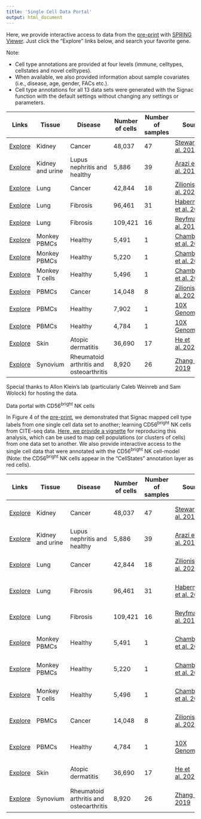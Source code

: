 ```yaml
---
title: 'Single Cell Data Portal'
output: html_document
---
```


Here, we provide interactive access to data from the [pre-print](https://www.biorxiv.org/content/10.1101/2021.02.01.429207v3.full) with [SPRING Viewer](https://kleintools.hms.harvard.edu/tools/spring.html). Just click the "Explore" links below, and search your favorite gene.

Note:

* Cell type annotations are provided at four levels (immune, celltypes, cellstates and novel celltypes).
+ When available, we also provided information about sample covariates (i.e., disease, age, gender, FACs etc.). 
+ Cell type annotations for all 13 data sets were generated with the Signac function with the default settings without changing any settings or parameters.

| Links | Tissue | Disease | Number of cells | Number of samples | Source | Signac version |
| ----------- | ----------- | ----------- | ----------- | ----------- | ----------- | ----------- |
| [Explore](https://kleintools.hms.harvard.edu/tools/springViewer_1_6_dev.html?client_datasets/EXPLORATORY_KIDNEY_IMMUNE_ZONATION/FullDataset_v1) | Kidney | Cancer | 48,037 | 47 | [Stewart et al. 2019](https://science.sciencemag.org/content/365/6460/1461.abstract) | v2.0.7 |
| [Explore](https://kleintools.hms.harvard.edu/tools/springViewer_1_6_dev.html?client_datasets/AMP_Phase1_SLE_Apr2019/FullDataset_v1) | Kidney and urine | Lupus nephritis and healthy | 5,886 | 39 | [Arazi et al. 2019](https://www.ncbi.nlm.nih.gov/pmc/articles/PMC6726437/) | v2.0.7 |
| [Explore](https://kleintools.hms.harvard.edu/tools/springViewer_1_6_dev.html?client_datasets/Immunity_LungCancer_lung/FullDataset_v1) | Lung | Cancer | 42,844 | 18 | [Zilionis et al. 2020](https://pubmed.ncbi.nlm.nih.gov/30979687/) | v2.0.7 |
| [Explore](https://kleintools.hms.harvard.edu/tools/springViewer_1_6_dev.html?client_datasets/EXPLORATORY_FIBROTICLUNGARIZONA/FullDataset_v1) | Lung | Fibrosis | 96,461 | 31 | [Habermann et al. 2020](https://advances.sciencemag.org/content/6/28/eaba1972) | v2.0.7 |
| [Explore](https://kleintools.hms.harvard.edu/tools/springViewer_1_6_dev.html?client_datasets/EXPLORATORY_FIBROTICLUNGCHICAGO/FullDataset_v1) | Lung | Fibrosis | 109,421 | 16 | [Reyfman et al. 2019](https://www.ncbi.nlm.nih.gov/pmc/articles/PMC6580683/) | v2.0.7 |
| [Explore](https://kleintools.hms.harvard.edu/tools/springViewer_1_6_dev.html?client_datasets/Monkey_Sample3003/FullDataset_v1) | Monkey PBMCs | Healthy | 5,491 | 1 | [Chamberlain et al. 2021](https://www.biorxiv.org/content/10.1101/2021.02.01.429207v3.full) | v2.0.7 |
| [Explore](https://kleintools.hms.harvard.edu/tools/springViewer_1_6_dev.html?client_datasets/Monkey_Sample3004/FullDataset_v1) | Monkey PBMCs | Healthy | 5,220 | 1 | [Chamberlain et al. 2021](https://www.biorxiv.org/content/10.1101/2021.02.01.429207v3.full) | v2.0.7 |
| [Explore](https://kleintools.hms.harvard.edu/tools/springViewer_1_6_dev.html?client_datasets/Monkey_Tcells/FullDataset_v1) | Monkey T cells | Healthy | 5,496 | 1 | [Chamberlain et al. 2021](https://www.biorxiv.org/content/10.1101/2021.02.01.429207v3.full) | v2.0.7 |
| [Explore](https://kleintools.hms.harvard.edu/tools/springViewer_1_6_dev.html?client_datasets/Immunity_LungCancer_blood/FullDataset_v1) | PBMCs | Cancer | 14,048 | 8 | [Zilionis et al. 2020](https://pubmed.ncbi.nlm.nih.gov/30979687/) | v2.0.7 |
| [Explore](https://kleintools.hms.harvard.edu/tools/springViewer_1_6_dev.html?client_datasets/CITESEQ_EXPLORATORY_CITESEQ_5K_PBMCS/FullDataset_v1_protein) | PBMCs | Healthy | 7,902 | 1 | [10X Genomics](https://support.10xgenomics.com/single-cell-gene-expression/datasets/3.0.0/pbmc_10k_protein_v3) | v2.0.7 |
| [Explore](https://kleintools.hms.harvard.edu/tools/springViewer_1_6_dev.html?client_datasets/PBMCs_5k_10X/FullDataset_v1) | PBMCs | Healthy | 4,784 | 1 | [10X Genomics](https://support.10xgenomics.com/single-cell-gene-expression/datasets/3.0.2/5k_pbmc_v3) | v2.0.7 |
| [Explore](https://kleintools.hms.harvard.edu/tools/springViewer_1_6_dev.html?client_datasets/EXPLORATORY_AD_FIBROBLASTS_EMMA_GUTTMAN/FullDataset_v1) | Skin | Atopic dermatitis | 36,690 | 17 | [He et al. 2020](https://pubmed.ncbi.nlm.nih.gov/32035984/) | v2.0.7 |
| [Explore](https://kleintools.hms.harvard.edu/tools/springViewer_1_6_dev.html?client_datasets/AMP_Phase1_RA_Apr2019/FullDataset_v1) | Synovium | Rheumatoid arthritis and osteoarthritis | 8,920 | 26 | [Zhang et. al 2019](https://www.nature.com/articles/s41590-019-0378-1) | v2.0.7 |

Special thanks to Allon Klein's lab (particularly Caleb Weinreb and Sam Wolock) for hosting the data.

Data portal with CD56<sup>bright</sup> NK cells

In Figure 4 of the [pre-print](https://www.biorxiv.org/content/10.1101/2021.02.01.429207v3.full), we demonstrated that Signac mapped cell type labels from one single cell data set to another; learning CD56<sup>bright</sup> NK cells from CITE-seq data. [Here, we provide a vignette](https://htmlpreview.github.io/?https://github.com/mathewchamberlain/SignacX/master/vignettes/signac-SPRING_Learning.html) for reproducing this analysis, which can be used to map cell populations (or clusters of cells) from one data set to another. We also provide interactive access to the single cell data that were annotated with the CD56<sup>bright</sup> NK cell-model (Note: the CD56<sup>bright</sup> NK cells appear in the "CellStates" annotation layer as red cells).

| Links | Tissue | Disease | Number of cells | Number of samples | Source | Signac version |
| ----------- | ----------- | ----------- | ----------- | ----------- | ----------- | ----------- |
| [Explore](https://kleintools.hms.harvard.edu/tools/springViewer_1_6_dev.html?client_datasets/EXPLORATORY_KIDNEY_IMMUNE_ZONATION/FullDataset_v1_Learned) | Kidney | Cancer | 48,037 | 47 | [Stewart et al. 2019](https://science.sciencemag.org/content/365/6460/1461.abstract) | v2.0.7 + CD56<sup>bright</sup> NK |
| [Explore](https://kleintools.hms.harvard.edu/tools/springViewer_1_6_dev.html?client_datasets/AMP_Phase1_SLE_Apr2019/FullDataset_v1_Learned) | Kidney and urine | Lupus nephritis and healthy | 5,886 | 39 | [Arazi et al. 2019](https://www.ncbi.nlm.nih.gov/pmc/articles/PMC6726437/) | v2.0.7 + CD56<sup>bright</sup> NK |
| [Explore](https://kleintools.hms.harvard.edu/tools/springViewer_1_6_dev.html?client_datasets/Immunity_LungCancer_lung/FullDataset_v1_Learned) | Lung | Cancer | 42,844 | 18 | [Zilionis et al. 2020](https://pubmed.ncbi.nlm.nih.gov/30979687/) | v2.0.7 + CD56<sup>bright</sup> NK |
| [Explore](https://kleintools.hms.harvard.edu/tools/springViewer_1_6_dev.html?client_datasets/EXPLORATORY_FIBROTICLUNGARIZONA/FullDataset_v1_Learned) | Lung | Fibrosis | 96,461 | 31 | [Habermann et al. 2020](https://advances.sciencemag.org/content/6/28/eaba1972) | v2.0.7 + CD56<sup>bright</sup> NK |
| [Explore](https://kleintools.hms.harvard.edu/tools/springViewer_1_6_dev.html?client_datasets/EXPLORATORY_FIBROTICLUNGCHICAGO/FullDataset_v1_Learned) | Lung | Fibrosis | 109,421 | 16 | [Reyfman et al. 2019](https://www.ncbi.nlm.nih.gov/pmc/articles/PMC6580683/) | v2.0.7 + CD56<sup>bright</sup> NK |
| [Explore](https://kleintools.hms.harvard.edu/tools/springViewer_1_6_dev.html?client_datasets/Monkey_Sample3003/FullDataset_v1_Learned) | Monkey PBMCs | Healthy | 5,491 | 1 | [Chamberlain et al. 2021](https://www.biorxiv.org/content/10.1101/2021.02.01.429207v3.full) | v2.0.7 + CD56<sup>bright</sup> NK |
| [Explore](https://kleintools.hms.harvard.edu/tools/springViewer_1_6_dev.html?client_datasets/Monkey_Sample3004/FullDataset_v1_Learned) | Monkey PBMCs | Healthy | 5,220 | 1 | [Chamberlain et al. 2021](https://www.biorxiv.org/content/10.1101/2021.02.01.429207v3.full) | v2.0.7 + CD56<sup>bright</sup> NK |
| [Explore](https://kleintools.hms.harvard.edu/tools/springViewer_1_6_dev.html?client_datasets/Monkey_Tcells/FullDataset_v1_Learned) | Monkey T cells | Healthy | 5,496 | 1 | [Chamberlain et al. 2021](https://www.biorxiv.org/content/10.1101/2021.02.01.429207v3.full) | v2.0.7 + CD56<sup>bright</sup> NK |
| [Explore](https://kleintools.hms.harvard.edu/tools/springViewer_1_6_dev.html?client_datasets/Immunity_LungCancer_blood/FullDataset_v1_Learned) | PBMCs | Cancer | 14,048 | 8 | [Zilionis et al. 2020](https://pubmed.ncbi.nlm.nih.gov/30979687/) | v2.0.7 + CD56<sup>bright</sup> NK |
| [Explore](https://kleintools.hms.harvard.edu/tools/springViewer_1_6_dev.html?client_datasets/PBMCs_5k_10X/FullDataset_v1_Learned) | PBMCs | Healthy | 4,784 | 1 | [10X Genomics](https://support.10xgenomics.com/single-cell-gene-expression/datasets/3.0.2/5k_pbmc_v3) | v2.0.7 + CD56<sup>bright</sup> NK |
| [Explore](https://kleintools.hms.harvard.edu/tools/springViewer_1_6_dev.html?client_datasets/EXPLORATORY_AD_FIBROBLASTS_EMMA_GUTTMAN/FullDataset_v1_Learned) | Skin | Atopic dermatitis | 36,690 | 17 | [He et al. 2020](https://pubmed.ncbi.nlm.nih.gov/32035984/) | v2.0.7 + CD56<sup>bright</sup> NK |
| [Explore](https://kleintools.hms.harvard.edu/tools/springViewer_1_6_dev.html?client_datasets/AMP_Phase1_RA_Apr2019/FullDataset_v1) | Synovium | Rheumatoid arthritis and osteoarthritis | 8,920 | 26 | [Zhang et. al 2019](https://www.nature.com/articles/s41590-019-0378-1) | v2.0.7 + CD56<sup>bright</sup> NK |